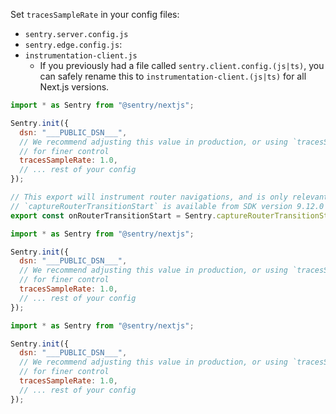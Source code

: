 Set `tracesSampleRate` in your config files:
- `sentry.server.config.js`
- `sentry.edge.config.js`:
- `instrumentation-client.js`
  - If you previously had a file called `sentry.client.config.(js|ts)`, you can safely rename this to `instrumentation-client.(js|ts)` for all Next.js versions.

```javascript {tabTitle:Client} {filename:instrumentation-client.(js|ts)}
import * as Sentry from "@sentry/nextjs";

Sentry.init({
  dsn: "___PUBLIC_DSN___",
  // We recommend adjusting this value in production, or using `tracesSampler`
  // for finer control
  tracesSampleRate: 1.0,
  // ... rest of your config
});

// This export will instrument router navigations, and is only relevant if you enable tracing.
// `captureRouterTransitionStart` is available from SDK version 9.12.0 onwards
export const onRouterTransitionStart = Sentry.captureRouterTransitionStart;
```

```javascript {tabTitle:Server} {filename:sentry.server.config.(js|ts)}
import * as Sentry from "@sentry/nextjs";

Sentry.init({
  dsn: "___PUBLIC_DSN___",
  // We recommend adjusting this value in production, or using `tracesSampler`
  // for finer control
  tracesSampleRate: 1.0,
  // ... rest of your config
});
```

```javascript {tabTitle:Edge} {filename:sentry.edge.config.(js|ts)}
import * as Sentry from "@sentry/nextjs";

Sentry.init({
  dsn: "___PUBLIC_DSN___",
  // We recommend adjusting this value in production, or using `tracesSampler`
  // for finer control
  tracesSampleRate: 1.0,
  // ... rest of your config
});
```